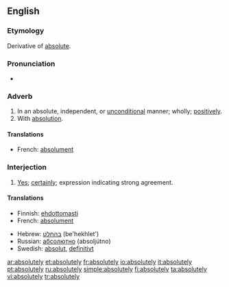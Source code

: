 ==English==

===Etymology===
Derivative of [[absolute]].

===Pronunciation===
*{{audio|en-us-absolutely.ogg|Audio (US)}}

===Adverb===
{{en-adv|-}}

# In an absolute, independent, or [[unconditional]] manner; wholly; [[positively]].
# With [[absolution]].

====Translations====
{{trans-top|In an absolute manner}}
*French: [[absolument]]
{{trans-mid}}
{{trans-bottom}}

{{trans-top|With absolution}}
{{trans-mid}}
{{trans-bottom}}

===Interjection===
{{en-interjection}}

# [[yes|Yes]]; [[certainly]]; expression indicating strong agreement.

====Translations====
{{trans-top|yes; certainly}}
*Finnish: [[ehdottomasti]]
*French: [[absolument]]
{{trans-mid}}
*Hebrew: [[בהחלט]] (be'hekhlet')
*Russian: [[абсолютно]] (absoljútno)
*Swedish: [[absolut]], [[definitivt]]
{{trans-bottom}}

[[ar:absolutely]]
[[et:absolutely]]
[[fr:absolutely]]
[[io:absolutely]]
[[it:absolutely]]
[[pt:absolutely]]
[[ru:absolutely]]
[[simple:absolutely]]
[[fi:absolutely]]
[[ta:absolutely]]
[[vi:absolutely]]
[[tr:absolutely]]